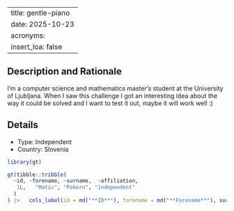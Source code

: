 
---
title: gentle-piano
date: 2025-10-23
acronyms:
  insert_loa: false
---

## Description and Rationale

I'm a computer science and mathematics master's student at the University of Ljubljana. When I saw this challenge I got an interesting idea about the way it could be solved and I want to test it out, maybe it will work well :)

## Details

* Type: Independent
* Country: Slovenia

```r
library(gt)

gt(tibble::tribble(
  ~id, ~forename, ~surname,  ~affiliation,
   1L,   "Matic", "Pokorn", "independent"
  )
) |>   cols_label(id = md("**ID**"), forename = md("**Forename**"), surname ~ md("**Surname**"), affiliation ~ md("**Affiliation**"))
```
